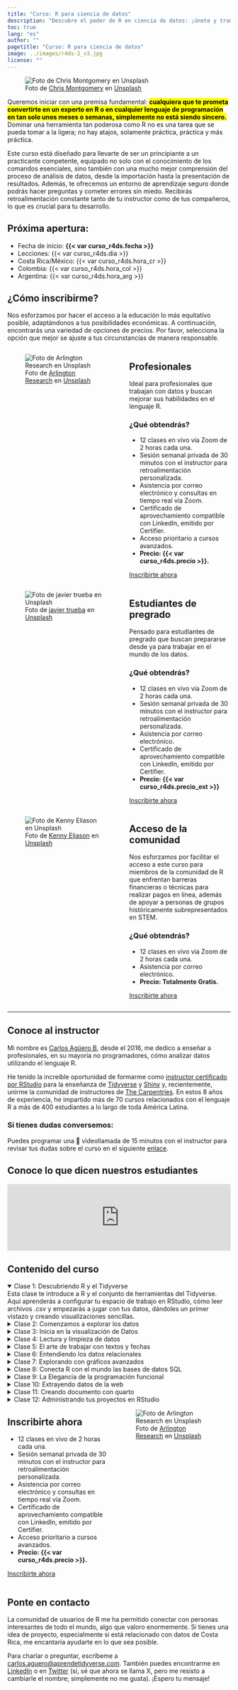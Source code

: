 ```yaml
---
title: "Curso: R para ciencia de datos"
description: "Descubre el poder de R en ciencia de datos: ¡únete y transforma tu futuro! Aprende de manera fácil y divertida con ejercicios prácticos. Ideal para principiantes."
toc: true
lang: "es"
author: ""
pagetitle: "Curso: R para ciencia de datos"
image: ../images/r4ds-2_v3.jpg
license: ""
---
```


![Foto de <a href="https://unsplash.com/es/@cwmonty?utm_content=creditCopyText&utm_medium=referral&utm_source=unsplash">Chris Montgomery</a> en <a href="https://unsplash.com/es/fotos/macbook-pro-displaying-group-of-people-smgTvepind4?utm_content=creditCopyText&utm_medium=referral&utm_source=unsplash">Unsplash</a>](../images/community3_v2.jpg)

Queremos iniciar con una premisa fundamental: <mark>**cualquiera que te prometa convertirte en un experto en R o en cualquier lenguaje de programación en tan solo unos meses o semanas, simplemente no está siendo sincero.**</mark> Dominar una herramienta tan poderosa como R no es una tarea que se pueda tomar a la ligera; no hay atajos, solamente práctica, práctica y más práctica.



Este curso está diseñado para llevarte de ser un principiante a un practicante competente, equipado no solo con el conocimiento de los comandos esenciales, sino también con una mucho mejor comprensión del proceso de análisis de datos, desde la importación hasta la presentación de resultados. Además, te ofrecemos un entorno de aprendizaje seguro donde podrás hacer preguntas y cometer errores sin miedo. Recibirás retroalimentación constante tanto de tu instructor como de tus compañeros, lo que es crucial para tu desarrollo.


## Próxima apertura:

+ Fecha de inicio: **{{< var curso_r4ds.fecha >}}**
+ Lecciones: {{< var curso_r4ds.dia >}}
+ Costa Rica/México: {{< var curso_r4ds.hora_cr >}}
+ Colombia: {{< var curso_r4ds.hora_col >}}
+ Argentina: {{< var curso_r4ds.hora_arg >}}
    

## ¿Cómo inscribirme?

Nos esforzamos por hacer el acceso a la educación lo más equitativo posible, adaptándonos a tus posibilidades económicas. A continuación, encontrarás una variedad de opciones de precios. Por favor, selecciona la opción que mejor se ajuste a tus circunstancias de manera responsable.


:::: {.columns}

::: {.column width="50%"}

![Foto de <a href="https://unsplash.com/es/@arlington_research?utm_content=creditCopyText&utm_medium=referral&utm_source=unsplash">Arlington Research</a> en <a href="https://unsplash.com/es/fotos/personas-desconocidas-que-usan-la-computadora-en-interiores-nFLmPAf9dVc?utm_content=creditCopyText&utm_medium=referral&utm_source=unsplash">Unsplash</a>](../images/prof_v2.jpg)


:::

::: {.column width="45%"}

## Profesionales 

Ideal para profesionales que trabajan con datos y buscan mejorar sus habilidades en el lenguaje R.

### ¿Qué obtendrás?
+ 12 clases en vivo via Zoom de 2 horas cada una.
+ Sesión semanal privada de 30 minutos con el instructor para retroalimentación personalizada.
+ Asistencia por correo electrónico y consultas en tiempo real vía Zoom.
+ Certificado de aprovechamiento compatible con LinkedIn, emitido por Certifier.
+ Acceso prioritario a cursos avanzados.
+ **Precio: {{< var curso_r4ds.precio >}}.**

[Inscribirte ahora]({{< var curso_r4ds.url_pago >}}){.btn .btn-outline-primary .btn role="button"} 

:::

::::


:::: {.columns}

::: {.column width="50%"}

![Foto de <a href="https://unsplash.com/es/@javotrueba?utm_content=creditCopyText&utm_medium=referral&utm_source=unsplash">javier trueba</a> en <a href="https://unsplash.com/es/fotos/mujer-que-lleva-un-libro-de-texto-blanco-y-verde-iQPr1XkF5F0?utm_content=creditCopyText&utm_medium=referral&utm_source=unsplash">Unsplash</a>](../images/est_v2.jpg)


:::

::: {.column width="45%"}

## Estudiantes de pregrado 

Pensado para estudiantes de pregrado que buscan prepararse desde ya para trabajar en el mundo de los datos.

### ¿Qué obtendrás?
+ 12 clases en vivo via Zoom de 2 horas cada una.
+ Sesión semanal privada de 30 minutos con el instructor para retroalimentación personalizada.
+ Asistencia por correo electrónico.
+ Certificado de aprovechamiento compatible con LinkedIn, emitido por Certifier.
+ **Precio: {{< var curso_r4ds.precio_est >}}**


[Inscribirte ahora]({{< var curso_r4ds.url_pago_est >}}){.btn .btn-outline-primary .btn role="button"} 

:::

::::



:::: {.columns}

::: {.column width="50%"}

![Foto de <a href="https://unsplash.com/es/@neonbrand?utm_content=creditCopyText&utm_medium=referral&utm_source=unsplash">Kenny Eliason</a> en <a href="https://unsplash.com/es/fotos/a-group-of-people-in-a-room-with-a-projector-screen-1-aA2Fadydc?utm_content=creditCopyText&utm_medium=referral&utm_source=unsplash">Unsplash</a>](../images/r4ds-2.jpg)


:::

::: {.column width="45%"}

## Acceso de la comunidad 

Nos esforzamos por facilitar el acceso a este curso para miembros de la comunidad de R que enfrentan barreras financieras o técnicas para realizar pagos en línea, además de apoyar a personas de grupos históricamente subrepresentados en STEM.

### ¿Qué obtendrás?
+ 12 clases en vivo via Zoom de 2 horas cada una.
+ Asistencia por correo electrónico.
+ **Precio: Totalmente Gratis.**

[Inscribirte ahora]({{< var curso_r4ds.url_pago_gratis >}}){.btn .btn-outline-primary .btn role="button"} 

:::

::::
---


## Conoce al instructor

Mi nombre es [Carlos Agüero B](www.linkedin.com/in/carlos-aguero-cr), desde el 2016, me dedico a enseñar a profesionales, en su mayoría no programadores, cómo analizar datos utilizando el lenguaje R. 

He tenido la increíble oportunidad de formarme como [instructor certificado por RStudio](https://education.rstudio.com/trainers/people/aguero+carlos/) para la enseñanza de [Tidyverse](https://www.tidyverse.org/) y [Shiny](https://shiny.posit.co/) y, recientemente, unirme la comunidad de instructores de [The Carpentries](https://carpentries.org/instructors/). En estos 8 años de experiencia, he impartido más de 70 cursos relacionados con el lenguaje R a más de 400 estudiantes a lo largo de toda América Latina. 


### Si tienes dudas conversemos:

Puedes programar una 🎥 videollamada de 15 minutos con el instructor para revisar tus dudas sobre el curso en el siguiente [enlace](https://cal.com/aprendetidyverse/15min).

## Conoce lo que dicen nuestros estudiantes

```{=html}
<script type="text/javascript" src="https://testimonial.to/js/iframeResizer.min.js"></script>
```
<iframe id="testimonialto-carousel-r-para-ciencia-de-datos-tag-all-light" src="https://embed-v2.testimonial.to/carousel/all/r-para-ciencia-de-datos?theme=light&amp;autoplay=off&amp;showmore=off&amp;one-row=off&amp;hideSource&amp;same-height=off&amp;tag=all&amp;arrowColor=9BA9B4" frameborder="0" scrolling="no" width="100%">

</iframe>

```{=html}
<script type="text/javascript">iFrameResize({log: false, checkOrigin: false}, '#testimonialto-carousel-r-para-ciencia-de-datos-tag-all-light');</script>
```

## Contenido del curso 

<details open>
  <summary> Clase 1: Descubriendo R y el Tidyverse</summary>
  Esta clase te introduce a R y el conjunto de herramientas del Tidyverse. Aquí aprenderás a configurar tu espacio de trabajo en RStudio, cómo leer archivos .csv y empezarás a jugar con tus datos, dándoles un primer vistazo y creando visualizaciones sencillas.
</details>


<details>
  <summary> Clase 2: Comenzamos a explorar los datos</summary>
  En esta clase, te adentrarás en el corazón de `dplyr` y `tidyr`, donde la magia de la manipulación de datos realmente sucede. Aprenderás a filtrar, seleccionar, y transformar tus datos para revelar las historias ocultas que tienen para contar.
</details>


<details>
  <summary> Clase 3: Inicia en la visualización de Datos</summary>
  Aquí, vas a llevar tus habilidades de visualización al siguiente nivel, usando `ggplot2` para crear tus primeros gráfico. Aprenderás sobre escalas, facetas, y cómo personalizar tus gráficos para que destaquen y se adapte a tus necesidades.
</details>

<details>
  <summary> Clase 4: Lectura y limpieza de datos</summary>
  Esta clase te enseñará a ser capaz de leer datos almacenados en `CSV`, `Excel`, `SPSS`, entre otros. Ya sea que estés trabajando con `texto`, `números`, `fechas`, o cualquier otro tipo, aprenderás las habilidades para manejarlos todos con eficiencia.
</details>

<details>
  <summary> Clase 5: El arte de trabajar con textos y fechas</summary>
Las **expresiones regulares** y el **manejo de fechas** pueden parecer hechizos complicados, pero después de esta clase, serán herramientas poderosas en tu arsenal. Aprenderás a limpiar y filtrar tus datos de manera eficiente con los paquetes `stringr` y `lubridate` convirtiendo el caos en orden con solo unas pocas líneas de código.
</details>


<details>
  <summary>Clase 6: Entendiendo los datos relacionales</summary>
En esta clase te enseña a unir diferentes conjuntos de datos para descubrir conexiones ocultas. Dominarás los `joins` y aprenderás sobre las `llaves` y las `relaciones`, lo que te permitirá combinar datos de fuentes diversas para obtener insights más profundos.
</details>

<details>
  <summary>Clase 7: Explorando con gráficos avanzados</summary>
Con `ggplot2` y `plotly`, esta clase aprenderás a crear gráficos interactivos y explorar **datos geoespaciales**, llevando tus habilidades narrativas a nuevas dimensiones.
</details>

<details>
  <summary>Clase 8: Conecta R con el mundo las bases de datos SQL</summary>
Aquí, R se encuentra con el poder de las bases de datos SQL. Aprenderás a realizar consultas SQL directamente desde R, lo que te permite acceder a y manipular grandes conjuntos de datos almacenados en bases de datos de manera eficiente.
</details>

<details>
  <summary>Clase 9: La Elegancia de la programación funcional</summary>
Con `purrr`, transformarás tu enfoque de manejar datos. Aprenderás a escribir funciones personalizadas y a iterar sobre tus datos de formas que hacen que el código no solo sea más limpio, sino también más expresivo.
</details>

<details>
  <summary>Clase 10: Extrayendo datos de la web</summary>
El web scraping y las APIs abren un universo de datos disponibles en internet. Esta clase te equipará con las herramientas para recoger estos datos como `rvest` y `httr2`, permitiéndote responder preguntas que antes parecían inalcanzables.
</details>

<details>
  <summary>Clase 11: Creando documento con quarto</summary>
Con `Quarto`, aprenderás a combinar tu análisis con narrativas en reportes dinámicos, haciendo que tus hallazgos no solo sean comprensibles, sino también atractivos para tu audiencia. Es la habilidad de contar una historia cautivadora, donde los datos son los personajes principales.
</details>

<details>
  <summary>Clase 12: Administrando tus proyectos en RStudio</summary>
Finalmente, dominarás el arte de gestionar proyectos de datos con `Git`, `GitHub`, y entornos virtuales `renv.` Esto te asegura que tus proyectos sean reproducibles, colaborativos, y organizados.
</details>

:::: {.columns}


::: {.column width="45%"}
## Inscribirte ahora

+ 12 clases en vivo de 2 horas cada una.
+ Sesión semanal privada de 30 minutos con el instructor para retroalimentación personalizada.
+ Asistencia por correo electrónico y consultas en tiempo real vía Zoom.
+ Certificado de aprovechamiento compatible con LinkedIn, emitido por Certifier.
+ Acceso prioritario a cursos avanzados.
+ **Precio: {{< var curso_r4ds.precio >}}.**

[Inscribirte ahora]({{< var curso_r4ds.url_pago >}}){.btn .btn-outline-primary .btn role="button"} 



:::

::: {.column width="50%"}

![Foto de <a href="https://unsplash.com/es/@arlington_research?utm_content=creditCopyText&utm_medium=referral&utm_source=unsplash">Arlington Research</a> en <a href="https://unsplash.com/es/fotos/personas-desconocidas-que-usan-la-computadora-en-interiores-nFLmPAf9dVc?utm_content=creditCopyText&utm_medium=referral&utm_source=unsplash">Unsplash</a>](../images/prof_v2.jpg)


:::

::::

## Ponte en contacto

La comunidad de usuarios de R me ha permitido conectar con personas interesantes de todo el mundo, algo que valoro enormemente. Si tienes una idea de proyecto, especialmente si está relacionado con datos de Costa Rica, me encantaría ayudarte en lo que sea posible. 


Para charlar o preguntar, escríbeme a <a href="mailto:carlos.aguero@aprendetidyverse.com">carlos.aguero@aprendetidyverse.com</a>. También puedes encontrarme en [LinkedIn](https://www.linkedin.com/in/carlos-aguero-cr) o en [Twitter](https://twitter.com/dev_aguero) (sí, sé que ahora se llama X, pero me resisto a cambiarle el nombre; simplemente no me gusta). ¡Espero tu mensaje!

